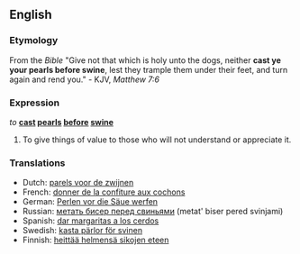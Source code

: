 ==English==

===Etymology===
From the ''Bible'' "Give not that which is holy unto the dogs, neither '''cast ye your pearls before swine''', lest they trample them under their feet, and turn again and rend you." - KJV, ''Matthew 7:6''

===Expression===
''to'' '''[[cast]] [[pearl]]s [[before]] [[swine]]'''

# {{idiom}} To give things of value to those who will not understand or appreciate it.

===Translations===
*Dutch: [[parels voor de zwijnen]]
*French: [[donner de la confiture aux cochons]]
*German: [[Perlen vor die Säue werfen]]
*Russian: [[метать бисер перед свиньями]] (metat' biser pered svinjami)
*Spanish: [[dar margaritas a los cerdos]]
*Swedish: [[kasta pärlor för svinen]]
*Finnish: [[heittää helmensä sikojen eteen]]